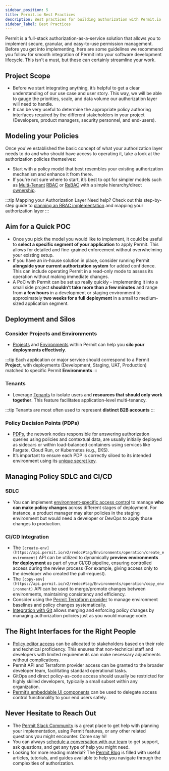 ```yaml
---
sidebar_position: 5
title: Permit.io Best Practices
description: Best practices for building authorization with Permit.io
sidebar_label: Best Practices
---
```


Permit is a full-stack authorization-as-a-service solution that allows you to implement secure, granular, and easy-to-use permission management. Before you get into implementing, here are some guidelines we recommend you follow for smooth integration of Permit into your software development lifecycle. This isn't a must, but these can certainly streamline your work.

## Project Scope

- Before we start integrating anything, it’s helpful to get a clear understanding of our use case and user story. This way, we will be able to gauge the priorities, scale, and data volume our authorization layer will need to handle.
- It can be very useful to determine the appropriate policy authoring interfaces required by the different stakeholders in your project (Developers, product managers, security personnel, and end-users).

## Modeling your Policies

Once you've established the basic concept of what your authorization layer needs to do and who should have access to operating it, take a look at the authorization policies themselves:

- Start with a policy model that best resembles your existing authorization mechanism and enhance it from there.
- If you're not sure where to start, it’s best to opt for simpler models such as [Multi-Tenant](/concepts/multi-tenant-authorization) [RBAC](/how-to/build-policies/rbac/overview) or [ReBAC](/how-to/build-policies/rebac/overview) with a simple hierarchy/direct [ownership](/how-to/ownership).

:::tip Mapping your Authorization Layer
Need help? Check out this step-by-step guide to [planning an RBAC implementation](https://www.permit.io/blog/planning-app-rbac) and mapping your authorization layer
:::

## Aim for a Quick POC

- Once you pick the model you would like to implement, it could be useful to **select a specific segment of your application** to apply Permit. This allows for detailed and fine-grained enforcement without overwhelming your existing setup.
- If you have an in-house solution in place, consider running Permit **alongside your current authorization system** for added confidence. This can include operating Permit in a read-only mode to assess its operation without making immediate changes.
- A PoC with Permit can be set up really quickly - implementing it into a small side project **shouldn’t take more than a few minutes** and range from **a few hours** in a development or staging environment to approximately **two weeks for a full deployment** in a small to medium-sized application segment.

## Deployment and Silos

### Consider Projects and Environments

- [Projects](/manage-your-account/projects-and-env#projects) and [Environments](/manage-your-account/projects-and-env#environments) within Permit can help you **silo your deployments effectively**.

:::tip
Each application or major service should correspond to a Permit **Project**, with deployments (Development, Staging, UAT, Production) matched to specific Permit **Environments**
:::

### Tenants

- Leverage [Tenants](/concepts/multi-tenant-authorization/#tenants-in-permitio) to isolate users and **resources that should only work together**. This feature facilitates application-level multi-tenancy.

:::tip
Tenants are most often used to represent **distinct B2B accounts**
:::

### Policy Decision Points (PDPs)

- [PDPs](/overview/how-does-it-work#the-policy-decision-point-pdp), the network nodes responsible for answering authorization queries using policies and contextual data, are usually initially deployed as sidecars or within load-balanced containers using services like Fargate, Cloud Run, or Kubernetes (e.g., EKS).
- It’s important to ensure each PDP is correctly siloed to its intended environment using its [unique secret key](/manage-your-account/workspace-settings#api-keys).

## Managing Policy SDLC and CI/CD

### SDLC

- You can implement [environment-specific access control](/manage-your-account/workspace-settings#member-management) to manage **who can make policy changes** across different stages of deployment. For instance, a product manager may alter policies in the staging environment but would need a developer or DevOps to apply those changes to production.

### CI/CD Integration

- The `[create-env](https://api.permit.io/v2/redoc#tag/Environments/operation/create_environment)` API can be utilized to dynamically **preview environments for deployment** as part of your CI/CD pipeline, ensuring controlled access during the review process (For example, giving access only to the developer who created the pull-request).
- The `[copy-env](https://api.permit.io/v2/redoc#tag/Environments/operation/copy_environment)` API can be used to merge/promote changes between environments, maintaining consistency and efficiency.
- Consider using the [Permit Terraform provider](/integrations/infra-as-code/terraform-provider/) to manage environment baselines and policy changes systematically.
- [Integration with Git](/integrations/gitops/overview) allows merging and enforcing policy changes by managing authorization policies just as you would manage code.

## The Right Interfaces for the Right People

- [Policy editor access](/manage-your-account/workspace-settings#member-management) can be allocated to stakeholders based on their role and technical proficiency. This ensures that non-technical staff and developers with limited requirements can make necessary adjustments without complications.
- Permit API and Terraform provider access can be granted to the broader developer team, facilitating standard operational tasks.
- GitOps and direct policy-as-code access should usually be restricted for highly skilled developers, typically a small subset within any organization.
- [Permit’s embeddable UI components](/embeddable-uis/overview) can be used to delegate access control functionality to your end users safely.

## Never Hesitate to Reach Out

- The [Permit Slack Community](https://io.permit.io/docs-to-slack) is a great place to get help with planning your implementation, using Permit features, or any other related questions you might encounter. Come say hi!
- You can always [schedule a conversation with our team](https://calendly.com/permitio/meeting-45m) to get support, ask questions, and get any type of help you might need.
- Looking for more reading material? The [Permit Blog](https://www.permit.io/blog/) is filled with useful articles, tutorials, and guides available to help you navigate through the complexities of authorization.
